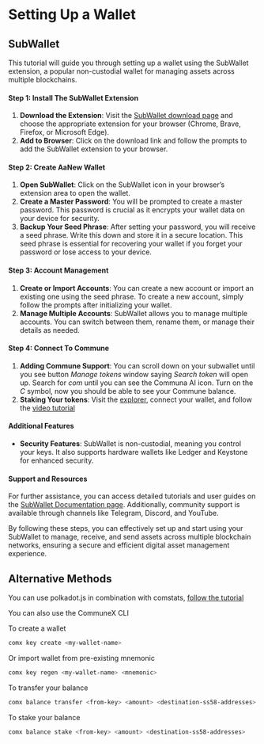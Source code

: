 # Setting Up a Wallet

## SubWallet

This tutorial will guide you through setting up a wallet using the SubWallet extension, a popular non-custodial wallet for managing assets across multiple blockchains.

#### Step 1: Install The SubWallet Extension

1. **Download the Extension**: Visit the [SubWallet download page](https://www.subwallet.app/download.html) and choose the appropriate extension for your browser (Chrome, Brave, Firefox, or Microsoft Edge).
2. **Add to Browser**: Click on the download link and follow the prompts to add the SubWallet extension to your browser.

#### Step 2: Create AaNew Wallet

1. **Open SubWallet**: Click on the SubWallet icon in your browser’s extension area to open the wallet.
2. **Create a Master Password**: You will be prompted to create a master password. This password is crucial as it encrypts your wallet data on your device for security.
3. **Backup Your Seed Phrase**: After setting your password, you will receive a seed phrase. Write this down and store it in a secure location. This seed phrase is essential for recovering your wallet if you forget your password or lose access to your device.

#### Step 3: Account Management

1. **Create or Import Accounts**: You can create a new account or import an existing one using the seed phrase. To create a new account, simply follow the prompts after initializing your wallet.
2. **Manage Multiple Accounts**: SubWallet allows you to manage multiple accounts. You can switch between them, rename them, or manage their details as needed.

#### Step 4: Connect To Commune

1. **Adding Commune Support**: You can scroll down on your subwallet until you see button *Manage tokens* window saying *Search token* will open up. Search for *com* until you can see the Communa AI icon. Turn on the *C* symbol, now you should be able to see your Commune balance.  
2. **Staking Your tokens**: Visit the [explorer](https://explorer.communeai.net/#/accounts), connect your wallet, and follow the [video tutorial](https://www.youtube.com/watch?v=JrQKG7ko14M&t=195s)

#### Additional Features

- **Security Features**: SubWallet is non-custodial, meaning you control your keys. It also supports hardware wallets like Ledger and Keystone for enhanced security.

#### Support and Resources

For further assistance, you can access detailed tutorials and user guides on the [SubWallet Documentation page](https://docs.subwallet.app/main). Additionally, community support is available through channels like Telegram, Discord, and YouTube.

By following these steps, you can effectively set up and start using your SubWallet to manage, receive, and send assets across multiple blockchain networks, ensuring a secure and efficient digital asset management experience.

## Alternative Methods

You can use polkadot.js in combination with comstats, [follow the tutorial](https://www.youtube.com/watch?v=aP8N17hoPHQ)

You can also use the CommuneX CLI

To create a wallet

```bash
comx key create <my-wallet-name>
```

Or import wallet from pre-existing mnemonic

```bash
comx key regen <my-wallet-name> <mnemonic>
```

To transfer your balance 

```bash
comx balance transfer <from-key> <amount> <destination-ss58-addresses>
```

To stake your balance

```bash
comx balance stake <from-key> <amount> <destination-ss58-addresses>
```


